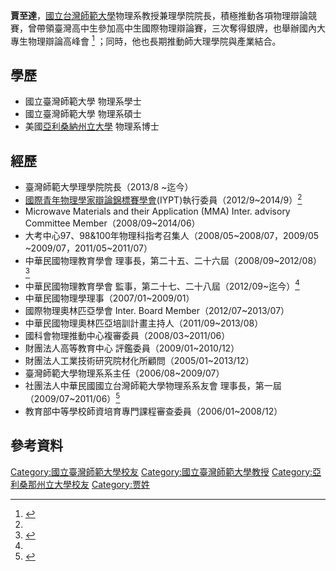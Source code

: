 {{orphan|time=2015-04-08T12:53:14+00:00}}
'''賈至達'''，[[國立台灣師範大學|國立台灣師範大學]]物理系教授兼理學院院長，積極推動各項物理辯論競賽，曾帶領臺灣高中生參加高中生國際物理辯論賽，三次奪得銀牌，也舉辦國內大專生物理辯論高峰會
<ref name=PopSciVille>{{cite web|url=http://gensci.phys.nthu.edu.tw/popsciville/index.php/psman-interview-menu/94-2014-03-11-07-24-48|title=台灣國際物理辯論賽幕後推手－賈至達教授|author=葉孋嬋|publisher=科普新村|accessdate=2016-05-04|language=zh-tw|archive-date=2015-04-02|archive-url=https://web.archive.org/web/20150402102644/http://gensci.phys.nthu.edu.tw/popsciville/index.php/psman-interview-menu/94-2014-03-11-07-24-48|dead-url=yes}}</ref>
；同時，他也長期推動師大理學院與產業結合。

== 學歷 ==
* 國立臺灣師範大學 物理系學士
* 國立臺灣師範大學 物理系碩士
* 美國[[亞利桑納州立大學|亞利桑納州立大學]] 物理系博士

== 經歷 ==
* 臺灣師範大學理學院院長（2013/8 ~迄今）
* [[國際青年物理學家競賽|國際青年物理學家辯論錦標賽學會]](IYPT)執行委員（2012/9~2014/9）<ref name=PopSciVille/>
* Microwave Materials and their Application (MMA)	Inter. advisory Committee Member（2008/09~2014/06）
* 大考中心97、98&100年物理科指考召集人（2008/05~2008/07，2009/05 ~2009/07，2011/05~2011/07）
* 中華民國物理教育學會	理事長，第二十五、二十六屆（2008/09~2012/08）<ref name=phyedu2016>{{cite web|title=歷屆理監事名單|url=http://phys171.phy.ntnu.edu.tw/physedu/director.html|publisher=中華民國物理教育學會|website=中華民國物理教育學會|location=國立台灣師範大學台北公館校區物理學系|accessdate=2016-05-02|language=zh-tw|deadurl=yes|archiveurl=https://web.archive.org/web/20160411032720/http://phys171.phy.ntnu.edu.tw/physedu/director.html|archivedate=2016-04-11}}</ref>
* 中華民國物理教育學會  監事，第二十七、二十八屆（2012/09~迄今）<ref name=phyedu2016/>
* 中華民國物理學理事（2007/01~2009/01）
* 國際物理奧林匹亞學會	Inter. Board Member（2012/07~2013/07）
* 中華民國物理奧林匹亞培訓計畫主持人（2011/09~2013/08）
* 國科會物理推動中心複審委員（2008/03~2011/06）
* 財團法人高等教育中心	評鑑委員（2009/01~2010/12）
* 財團法人工業技術研究院材化所顧問（2005/01~2013/12）
* 臺灣師範大學物理系系主任（2006/08~2009/07）
* 社團法人中華民國國立台灣師範大學物理系系友會	理事長，第一屆（2009/07~2011/06）<ref name=Alumni_PHY_NTNU>{{cite web|title=第一屆理監事名單|url=http://home.phy.ntnu.edu.tw/%E7%B3%BB%E5%8F%8B%E6%9C%83%E6%9C%83%E5%8B%99/%E7%AC%AC%E4%B8%80%E5%B1%86%E7%90%86%E7%9B%A3%E4%BA%8B%E5%90%8D%E5%96%AE.html|department=社團法人國立台灣師範大學物理系系友會|publisher=社團法人國立台灣師範大學物理系系友會|website=國立台灣師範大學物理系|location=國立台灣師範大學台北公館校區物理學系|accessdate=2016-05-04|language=zh-tw|deadurl=yes|archiveurl=https://web.archive.org/web/20160602205439/http://home.phy.ntnu.edu.tw/%E7%B3%BB%E5%8F%8B%E6%9C%83%E6%9C%83%E5%8B%99/%E7%AC%AC%E4%B8%80%E5%B1%86%E7%90%86%E7%9B%A3%E4%BA%8B%E5%90%8D%E5%96%AE.html|archivedate=2016-06-02|df=}}</ref>
* 教育部中等學校師資培育專門課程審查委員（2006/01~2008/12）

==參考資料==
<references/>

{{Authority control}}
{{DEFAULTSORT:J}}
[[Category:國立臺灣師範大學校友|Category:國立臺灣師範大學校友]]
[[Category:國立臺灣師範大學教授|Category:國立臺灣師範大學教授]]
[[Category:亞利桑那州立大學校友|Category:亞利桑那州立大學校友]]
[[Category:贾姓|Category:贾姓]]